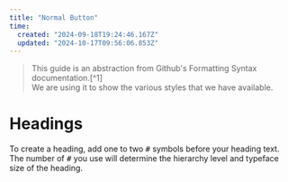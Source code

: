 ```yaml
---
title: "Normal Button"
time:
  created: "2024-09-18T19:24:46.167Z"
  updated: "2024-10-17T09:56:06.853Z"
---
```


> This guide is an abstraction from Github's Formatting Syntax documentation.[^1]\
> We are using it to show the various styles that we have available.

# Headings

To create a heading, add one to two <kbd>#</kbd> symbols before your heading text. The number of <kbd>#</kbd> you use will determine the hierarchy level and typeface size of the heading.
